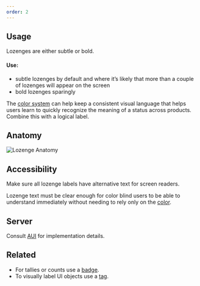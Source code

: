 ```yaml
---
order: 2
---
```


## Usage
Lozenges are either subtle or bold. 

#### Use:
- subtle lozenges by default and where it’s likely that more than a couple of lozenges will appear on the screen
- bold lozenges sparingly 

The [color system](https://atlassian.design/guidelines/product/foundations/color) can help keep a consistent visual language that helps users learn to quickly recognize the meaning of a status across products. Combine this with a logical label. 

## Anatomy
![Lozenge Anatomy](images/lozengeAnatomy.png)

## Accessibility
Make sure all lozenge labels have alternative text for screen readers.

Lozenge text must be clear enough for color blind users to be able to understand immediately without needing to rely only on the [color](https://atlassian.design/guidelines/product/foundations/color).

## Server
Consult [AUI](https://docs.atlassian.com/aui/) for implementation details.

## Related
- For tallies or counts use a [badge](https://atlassian.design/guidelines/product/components/badges).
- To visually label UI objects use a [tag](https://atlassian.design/guidelines/product/components/tags).